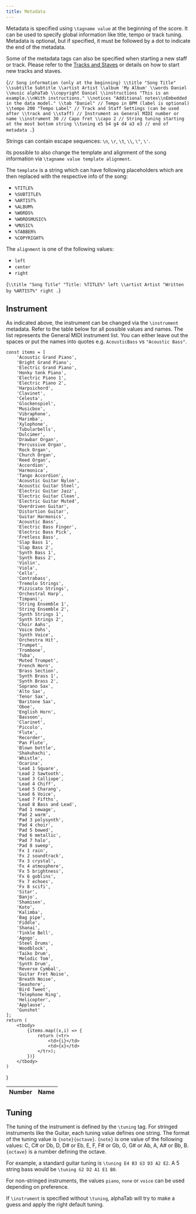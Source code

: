 ```yaml
---
title: Metadata
---
```



Metadata is specified using `\tagname value` at the beginning of the score.
It can be used to specify global information like title, tempo or track tuning.
Metadata is optional, but if specified, it must be followed by a dot to indicate the end
of the metadata.

Some of the metadata tags can also be specified when starting a new staff or track.
Please refer to the [Tracks and Staves](/docs/alphatex/tracks-staves) or details on how to start new tracks and staves.

<AlphaTexSample>{`
// Song information (only at the beginning)
    \\title "Song Title"
    \\subtitle Subtitle
    \\artist Artist
    \\album 'My Album'
    \\words Daniel
    \\music alphaTab
    \\copyright Daniel
    \\instructions "This is an example.\\nWith instructions."
    \\notices "Additional notes\\nEmbedded in the data model."
    \\tab "Daniel"
    // Tempo in BPM (label is optional)
    \\tempo 200 "Tempo Label"
// Track and Staff Settings (can be used after \\track and \\staff)
    // Instrument as General MIDI number or name
    \\instrument 30
    // Capo fret
    \\capo 2
    // String tuning starting at the most bottom string
    \\tuning e5 b4 g4 d4 a3 e3
// end of metadata
.
`}</AlphaTexSample>

Strings can contain escape sequences: `\n`, `\r`, `\t`, `\\`, `\"`, `\'`.

<SinceBadge inline={true} since="1.5.0" /> its possible to also change the template and alignment of the song information 
via `\tagname value template alignment`. 

The `template` is a string which can have following placeholders which are then replaced with the respective info of the song:

* `%TITLE%`
* `%SUBTITLE%`
* `%ARTIST%`
* `%ALBUM%`
* `%WORDS%`
* `%WORDSMUSIC%`
* `%MUSIC%`
* `%TABBER%`
* `%COPYRIGHT%`

The `alignment` is one of the following values:

* `left`
* `center`
* `right`

<AlphaTexSample>{`
\\title "Song Title" "Title: %TITLE%" left
\\artist Artist "Written by %ARTIST%" right
.
`}</AlphaTexSample>

## Instrument
As indicated above, the instrument can be changed via the `\instrument` metadata.
Refer to the table below for all possible values and names. The list represents the General MIDI instrument list.
You can either leave out the spaces or put the names into quotes e.g. `AcousticBass` vs `"Acoustic Bass"`.

    const items = [
        'Acoustic Grand Piano',
        'Bright Grand Piano',
        'Electric Grand Piano',
        'Honky tonk Piano',
        'Electric Piano 1',
        'Electric Piano 2',
        'Harpsichord',
        'Clavinet',
        'Celesta',
        'Glockenspiel',
        'Musicbox',
        'Vibraphone',
        'Marimba',
        'Xylophone',
        'Tubularbells',
        'Dulcimer',
        'Drawbar Organ',
        'Percussive Organ',
        'Rock Organ',
        'Church Organ',
        'Reed Organ',
        'Accordion',
        'Harmonica',
        'Tango Accordion',
        'Acoustic Guitar Nylon',
        'Acoustic Guitar Steel',
        'Electric Guitar Jazz',
        'Electric Guitar Clean',
        'Electric Guitar Muted',
        'Overdriven Guitar',
        'Distortion Guitar',
        'Guitar Harmonics',
        'Acoustic Bass',
        'Electric Bass Finger',
        'Electric Bass Pick',
        'Fretless Bass',
        'Slap Bass 1',
        'Slap Bass 2',
        'Synth Bass 1',
        'Synth Bass 2',
        'Violin',
        'Viola',
        'Cello',
        'Contrabass',
        'Tremolo Strings',
        'Pizzicato Strings',
        'Orchestral Harp',
        'Timpani',
        'String Ensemble 1',
        'String Ensemble 2',
        'Synth Strings 1',
        'Synth Strings 2',
        'Choir Aahs',
        'Voice Oohs',
        'Synth Voice',
        'Orchestra Hit',
        'Trumpet',
        'Trombone',
        'Tuba',
        'Muted Trumpet',
        'French Horn',
        'Brass Section',
        'Synth Brass 1',
        'Synth Brass 2',
        'Soprano Sax',
        'Alto Sax',
        'Tenor Sax',
        'Baritone Sax',
        'Oboe',
        'English Horn',
        'Bassoon',
        'Clarinet',
        'Piccolo',
        'Flute',
        'Recorder',
        'Pan Flute',
        'Blown bottle',
        'Shakuhachi',
        'Whistle',
        'Ocarina',
        'Lead 1 Square',
        'Lead 2 Sawtooth',
        'Lead 3 Calliope',
        'Lead 4 Chiff',
        'Lead 5 Charang',
        'Lead 6 Voice',
        'Lead 7 Fifths',
        'Lead 8 Bass and Lead',
        'Pad 1 newage',
        'Pad 2 warm',
        'Pad 3 polysynth',
        'Pad 4 choir',
        'Pad 5 bowed',
        'Pad 6 metallic',
        'Pad 7 halo',
        'Pad 8 sweep',
        'Fx 1 rain',
        'Fx 2 soundtrack',
        'Fx 3 crystal',
        'Fx 4 atmosphere',
        'Fx 5 brightness',
        'Fx 6 goblins',
        'Fx 7 echoes',
        'Fx 8 scifi',
        'Sitar',
        'Banjo',
        'Shamisen',
        'Koto',
        'Kalimba',
        'Bag pipe',
        'Fiddle',
        'Shanai',
        'Tinkle Bell',
        'Agogo',
        'Steel Drums',
        'Woodblock',
        'Taiko Drum',
        'Melodic Tom',
        'Synth Drum',
        'Reverse Cymbal',
        'Guitar Fret Noise',
        'Breath Noise',
        'Seashore',
        'Bird Tweet',
        'Telephone Ring',
        'Helicopter',
        'Applause',
        'Gunshot'
    ];
    return (
        <tbody>
            {items.map((x,i) => {
                return (<tr>
                    <td>{i}</td>
                    <td>{x}</td>
                </tr>);
            })}
        </tbody>
    )
}

<div style={{overflow: 'auto', height: "300px"}}>
    <table class="table table-striped table-condensed type-table">
        <thead>
            <tr>
                <th>Number</th>
                <th>Name</th>
            </tr>
        </thead>
        <GeneralMidiList />
    </table>
</div>

## Tuning

The tuning of the instrument is defined by the `\tuning` tag. For stringed instruments like the Guitar,
each tuning value defines one string. The format of the tuning value is `{note}{octave}`.
`{note}` is one value of the following values: C, C# or Db, D, D# or Eb, E, F, F# or Gb, G, G# or Ab, A, A# or Bb, B.
`{octave}` is a number defining the octave.

For example, a standard guitar tuning is `\tuning E4 B3 G3 D3 A2 E2`. A 5 string bass would be `\tuning G2 D2 A1 E1 B0`.

For non-stringed instruments, the values `piano`, `none` or `voice` can be used depending on preference.

If `\instrument` is specified without `\tuning`, alphaTab will try to make a guess and apply the right default tuning.